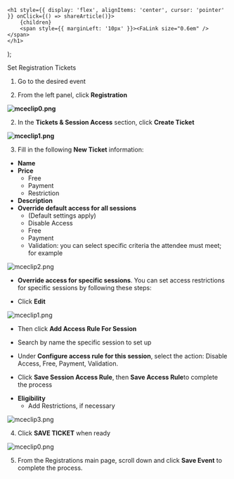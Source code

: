 

    <h1 style={{ display: 'flex', alignItems: 'center', cursor: 'pointer' }} onClick={() => shareArticle()}>
        {children} 
        <span style={{ marginLeft: '10px' }}><FaLink size="0.6em" /></span>
    </h1>
);

<ToastContainer />

<ClickableTitle>Set Registration Tickets</ClickableTitle>




1. Go to the desired event 


2. From the left panel, click **Registration**


**![mceclip0.png](../../../resources/article-images/4942520630291-Set-Registration-Tickets_1.png)**


2. In the **Tickets & Session Access** section, click **Create Ticket**


**![mceclip1.png](../../../resources/article-images/4942520630291-Set-Registration-Tickets_2.png)**


3. Fill in the following **New Ticket** information:


* **Name**
* **Price**
	+ Free
	+ Payment
	+ Restriction
* **Description**
* **Override default access for all sessions**
	+ (Default settings apply)
	+ Disable Access
	+ Free
	+ Payment
	+ Validation: you can select specific criteria the attendee must meet; for example


![mceclip2.png](../../../resources/article-images/4942520630291-Set-Registration-Tickets_3.png)


* **Override access for specific sessions**. You can set access restrictions for specific sessions by following these steps:


- Click **Edit**


![mceclip1.png](../../../resources/article-images/4942520630291-Set-Registration-Tickets_4.png)


- Then click **Add Access Rule For Session**


- Search by name the specific session to set up


- Under **Configure access rule for this session**, select the action: Disable Access, Free, Payment, Validation.


- Click **Save Session Access Rule**, then **Save Access Rule**to complete the process


* **Eligibility**
	+ Add Restrictions, if necessary


![mceclip3.png](../../../resources/article-images/4942520630291-Set-Registration-Tickets_5.png)


4. Click **SAVE TICKET** when ready


![mceclip0.png](../../../resources/article-images/4942520630291-Set-Registration-Tickets_6.png)


5. From the Registrations main page, scroll down and click **Save Event** to complete the process.



